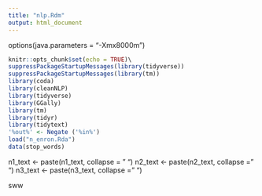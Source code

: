 ```yaml
---
title: "nlp.Rdm"
output: html_document
---
```

options(java.parameters = "-Xmx8000m")
```r
knitr::opts_chunk$set(echo = TRUE)\
suppressPackageStartupMessages(library(tidyverse))
suppressPackageStartupMessages(library(tm))
library(coda)
library(cleanNLP)
library(tidyverse)
library(GGally)
library(tm)
library(tidyr)
library(tidytext)
'%out%' <- Negate ('%in%')
load("n_enron.Rda")
data(stop_words)

```



n1_text <- paste(n1_text, collapse = " ")
n2_text <- paste(n2_text, collapse = " ")
n3_text <- paste(n3_text, collapse = " ")

sww

